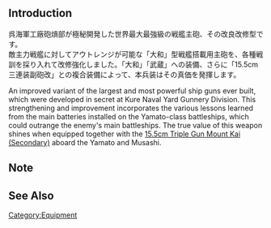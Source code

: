 {{EquipmentInfo|276}}

==Introduction==
呉海軍工廠砲熕部が極秘開発した世界最大最強級の戦艦主砲、その改良改修型です。<br>
敵主力戦艦に対してアウトレンジが可能な「大和」型戦艦搭載用主砲を、各種戦訓を採り入れて改修強化しました。「大和」「武蔵」への装備、さらに「15.5cm三連装副砲改」との複合装備によって、本兵装はその真価を発揮します。

An improved variant of the largest and most powerful ship guns ever built, which were developed in secret at Kure Naval Yard Gunnery Division. This strengthening and improvement incorporates the various lessons learned from the main batteries installed on the Yamato-class battleships, which could outrange the enemy's main battleships. The true value of this weapon shines when equipped together with the [[15.5cm Triple Gun Mount Kai (Secondary)]] aboard the Yamato and Musashi.

==Note==

==See Also==
{{Equipmentlist}}
[[Category:Equipment]]